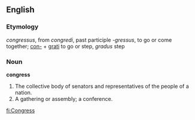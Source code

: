 ==English==

===Etymology===
{{L.}} ''congressus'', from ''congredi'', past participle ''-gressus'', to go or come together; [[con-]] + [[grati]] to go or step, ''gradus'' step

===Noun===
'''congress'''
#The collective body of senators and representatives of the people of a nation.
#A gathering or assembly; a conference.

[[fi:Congress]]